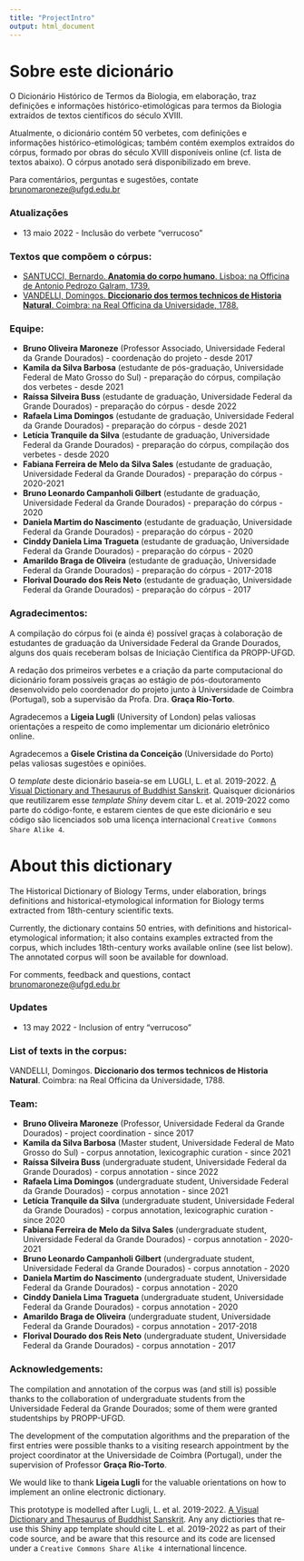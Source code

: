```yaml
---
title: "ProjectIntro"
output: html_document
---
```



# Sobre este dicionário

O Dicionário Histórico de Termos da Biologia, em elaboração, traz definições e informações histórico-etimológicas para termos da Biologia extraídos de textos científicos do século XVIII.

Atualmente, o dicionário contém 50 verbetes, com definições e informações histórico-etimológicas; também contém exemplos extraídos do córpus, formado por obras do século XVIII disponíveis online (cf. lista de textos abaixo).
O córpus anotado será disponibilizado em breve.

Para comentários, perguntas e sugestões, contate [brunomaroneze@ufgd.edu.br](brunomaroneze@ufgd.edu.br)

### Atualizações

- 13 maio 2022 - Inclusão do verbete "verrucoso"

### Textos que compõem o córpus:

- [SANTUCCI, Bernardo. **Anatomia do corpo humano**. Lisboa: na Officina de Antonio Pedrozo Galram, 1739.](https://books.google.com.br/books/about/Anatomia_do_corpo_humano.html?id=D83JL7ybBeUC&redir_esc=y)
- [VANDELLI, Domingos. **Diccionario dos termos technicos de Historia Natural**. Coimbra: na Real Officina da Universidade, 1788.](https://purl.pt/13958)

### Equipe:
- **Bruno Oliveira Maroneze** (Professor Associado, Universidade Federal da Grande Dourados) - coordenação do projeto - desde 2017
- **Kamila da Silva Barbosa** (estudante de pós-graduação, Universidade Federal de Mato Grosso do Sul) - preparação do córpus, compilação dos verbetes - desde 2021
- **Raíssa Silveira Buss** (estudante de graduação, Universidade Federal da Grande Dourados) - preparação do córpus - desde 2022
- **Rafaela Lima Domingos** (estudante de graduação, Universidade Federal da Grande Dourados) - preparação do córpus - desde 2021
- **Letícia Tranquile da Silva** (estudante de graduação, Universidade Federal da Grande Dourados) - preparação do córpus, compilação dos verbetes - desde 2020
- **Fabiana Ferreira de Melo da Silva Sales** (estudante de graduação, Universidade Federal da Grande Dourados) - preparação do córpus - 2020-2021
- **Bruno Leonardo Campanholi Gilbert** (estudante de graduação, Universidade Federal da Grande Dourados) - preparação do córpus - 2020
- **Daniela Martim do Nascimento** (estudante de graduação, Universidade Federal da Grande Dourados) - preparação do córpus - 2020
- **Cinddy Daniela Lima Tragueta** (estudante de graduação, Universidade Federal da Grande Dourados) - preparação do córpus - 2020
- **Amarildo Braga de Oliveira** (estudante de graduação, Universidade Federal da Grande Dourados) - preparação do córpus - 2017-2018
- **Florival Dourado dos Reis Neto** (estudante de graduação, Universidade Federal da Grande Dourados) - preparação do córpus - 2017

### Agradecimentos:
A compilação do córpus foi (e ainda é) possível graças à colaboração de estudantes de graduação da Universidade Federal da Grande Dourados, alguns dos quais receberam bolsas de Iniciação Científica da PROPP-UFGD.

A redação dos primeiros verbetes e a criação da parte computacional do dicionário foram possíveis graças ao estágio de pós-doutoramento desenvolvido pelo coordenador do projeto junto à Universidade de Coimbra (Portugal), sob a supervisão da Profa. Dra. **Graça Rio-Torto**.

Agradecemos a **Ligeia Lugli** (University of London) pelas valiosas orientações a respeito de como implementar um dicionário eletrônico online.

Agradecemos a **Gisele Cristina da Conceição** (Universidade do Porto) pelas valiosas sugestões e opiniões.


O *template* deste dicionário baseia-se em LUGLI, L. et al. 2019-2022. [A Visual Dictionary and Thesaurus of Buddhist Sanskrit](bit.ly/VisualDictionary-BuddhistSanskrit). Quaisquer dicionários que reutilizarem esse *template Shiny* devem citar L. et al. 2019-2022 como parte do código-fonte, e estarem cientes de que este dicionário e seu código são licenciados sob uma licença internacional <code>Creative Commons Share Alike 4</code>.



# About this dictionary

The Historical Dictionary of Biology Terms, under elaboration, brings definitions and historical-etymological information for Biology terms extracted from 18th-century scientific texts.

Currently, the dictionary contains 50 entries, with definitions and historical-etymological information; it also contains examples extracted from the corpus, which includes 18th-century works available online (see list below).
The annotated corpus will soon be available for download.

For comments, feedback and questions, contact [brunomaroneze@ufgd.edu.br](brunomaroneze@ufgd.edu.br)

### Updates

- 13 may 2022 - Inclusion of entry "verrucoso"

### List of texts in the corpus:

VANDELLI, Domingos. **Diccionario dos termos technicos de Historia Natural**. Coimbra: na Real Officina da Universidade, 1788.

### Team:
- **Bruno Oliveira Maroneze** (Professor, Universidade Federal da Grande Dourados) - project coordination - since 2017
- **Kamila da Silva Barbosa** (Master student, Universidade Federal de Mato Grosso do Sul) - corpus annotation, lexicographic curation - since 2021
- **Raíssa Silveira Buss** (undergraduate student, Universidade Federal da Grande Dourados) - corpus annotation - since 2022
- **Rafaela Lima Domingos** (undergraduate student, Universidade Federal da Grande Dourados) - corpus annotation - since 2021
- **Letícia Tranquile da Silva** (undergraduate student, Universidade Federal da Grande Dourados) - corpus annotation, lexicographic curation - since 2020
- **Fabiana Ferreira de Melo da Silva Sales** (undergraduate student, Universidade Federal da Grande Dourados) - corpus annotation - 2020-2021
- **Bruno Leonardo Campanholi Gilbert** (undergraduate student, Universidade Federal da Grande Dourados) - corpus annotation - 2020
- **Daniela Martim do Nascimento** (undergraduate student, Universidade Federal da Grande Dourados) - corpus annotation - 2020
- **Cinddy Daniela Lima Tragueta** (undergraduate student, Universidade Federal da Grande Dourados) - corpus annotation - 2020
- **Amarildo Braga de Oliveira** (undergraduate student, Universidade Federal da Grande Dourados) - corpus annotation - 2017-2018
- **Florival Dourado dos Reis Neto** (undergraduate student, Universidade Federal da Grande Dourados) - corpus annotation - 2017

### Acknowledgements:
The compilation and annotation of the corpus was (and still is) possible thanks to the collaboration of undergraduate students from the Universidade Federal da Grande Dourados; some of them were granted studentships by PROPP-UFGD.

The development of the computation algorithms and the preparation of the first entries were possible thanks to a visiting research appointment by the project coordinator at the Universidade de Coimbra (Portugal), under the supervision of Professor **Graça Rio-Torto**.

We would like to thank **Ligeia Lugli** for the valuable orientations on how to implement an online electronic dictionary.


This prototype is modelled after Lugli, L. et al. 2019-2022. [A Visual Dictionary and Thesaurus of Buddhist Sanskrit](bit.ly/VisualDictionary-BuddhistSanskrit). Any any dictiories that re-use this Shiny app template should cite L. et al. 2019-2022 as part of their code source, and be aware that this resource and its code are licensed under a <code>Creative Commons Share Alike 4</code> international lincence.